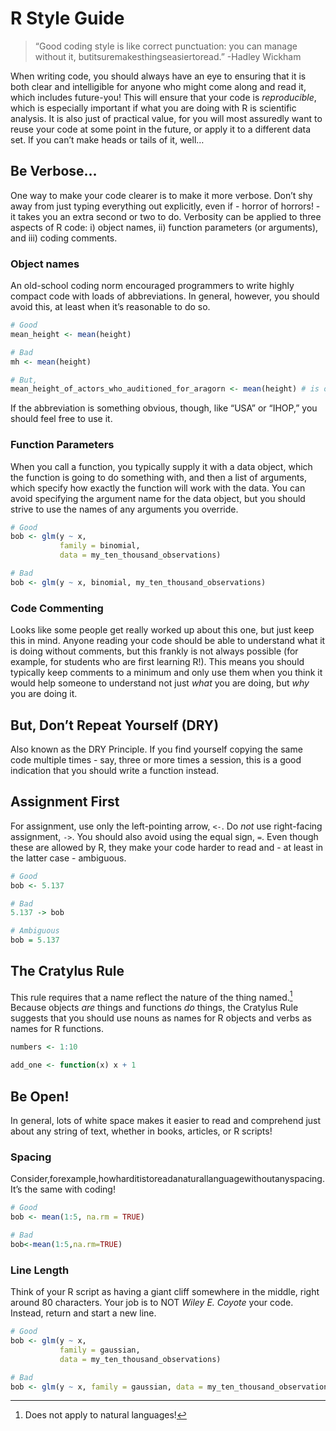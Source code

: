 # R Style Guide {#rstyleguide}

> "Good coding style is like correct punctuation: you can manage without it, butitsuremakesthingseasiertoread." -Hadley Wickham 

When writing code, you should always have an eye to ensuring that it is both clear and intelligible for anyone who might come along and read it, which includes future-you! This will ensure that your code is _reproducible_, which is especially important if what you are doing with R is scientific analysis. It is also just of practical value, for you will most assuredly want to reuse your code at some point in the future, or apply it to a different data set. If you can't make heads or tails of it, well...

## Be Verbose...

One way to make your code clearer is to make it more verbose. Don't shy away from just typing everything out explicitly, even if - horror of horrors! - it takes you an extra second or two to do. Verbosity can be applied to three aspects of R code: i) object names, ii) function parameters (or arguments), and iii) coding comments.  

### Object names

An old-school coding norm encouraged programmers to write highly compact code with loads of abbreviations. In general, however, you should avoid this, at least when it's reasonable to do so. 

```r

# Good
mean_height <- mean(height)

# Bad
mh <- mean(height)

# But,
mean_height_of_actors_who_auditioned_for_aragorn <- mean(height) # is overkill

```

If the abbreviation is something obvious, though, like "USA" or "IHOP," you should feel free to use it.  

### Function Parameters

When you call a function, you typically supply it with a data object, which the function is going to do something with, and then a list of arguments, which specify how exactly the function will work with the data. You can avoid specifying the argument name for the data object, but you should strive to use the names of any arguments you override.  

```r

# Good
bob <- glm(y ~ x, 
           family = binomial,
           data = my_ten_thousand_observations)

# Bad
bob <- glm(y ~ x, binomial, my_ten_thousand_observations)

```

### Code Commenting

Looks like some people get really worked up about this one, but just keep this in mind. Anyone reading your code should be able to understand what it is doing without comments, but this frankly is not always possible (for example, for students who are first learning R!). This means you should typically keep comments to a minimum and only use them when you think it would help someone to understand not just _what_ you are doing, but _why_ you are doing it.


## But, Don't Repeat Yourself (DRY)

Also known as the DRY Principle. If you find yourself copying the same code multiple times - say, three or more times a session, this is a good indication that you should write a function instead.

## Assignment First

For assignment, use only the left-pointing arrow, `<-`. Do _not_ use right-facing assignment, `->`. You should also avoid using the equal sign, `=`. Even though these are allowed by R, they make your code harder to read and - at least in the latter case - ambiguous.

```r

# Good
bob <- 5.137

# Bad
5.137 -> bob

# Ambiguous
bob = 5.137

```


## The Cratylus Rule

This rule requires that a name reflect the nature of the thing named.^[Does not apply to natural languages!] Because objects _are_ things and functions _do_ things, the Cratylus Rule suggests that you should use nouns as names for R objects and verbs as names for R functions. 

```r

numbers <- 1:10

add_one <- function(x) x + 1

```




## Be Open!

In general, lots of white space makes it easier to read and comprehend just about any string of text, whether in books, articles, or R scripts! 

### Spacing

Consider,forexample,howharditistoreadanaturallanguagewithoutanyspacing. It's the same with coding!

```r

# Good
bob <- mean(1:5, na.rm = TRUE)

# Bad
bob<-mean(1:5,na.rm=TRUE)

```

### Line Length

Think of your R script as having a giant cliff somewhere in the middle, right around 80 characters. Your job is to NOT _Wiley E. Coyote_ your code. Instead, return and start a new line. 

```r

# Good
bob <- glm(y ~ x,
           family = gaussian,
           data = my_ten_thousand_observations)

# Bad
bob <- glm(y ~ x, family = gaussian, data = my_ten_thousand_observations)

```


